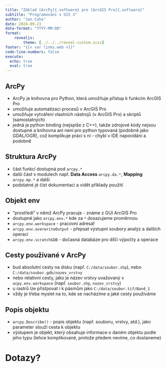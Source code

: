 ```yaml
---
title: "Základ [ArcPy]{.software} pro [ArcGIS Pro]{.software}"
subtitle: "Programování v GIS 3"
author: "Jan Caha"
date: 2024-09-23
date-format: "YYYY-MM-DD"
format: 
    revealjs:
        theme: [../../../reveal-custom.scss]
footer: "{{< var links.web >}}"
code-line-numbers: false
execute:
  echo: true
  eval: true
---
```


## ArcPy{.software}

- [ArcPy]{.software} je knihovna pro Python, která umožňuje přístup k funkcím [ArcGIS Pro]{.software}
- umožňuje automatizaci procesů v [ArcGIS Pro]{.software}
- umožňuje vytváření vlastních nástrojů (v ArcGIS Pro) a skriptů (samostatných)
- jedná je python binding (nejspíše z C++), takže zdrojové kódy nejsou dostupné a knihovna ani není pro python typovaná (podobně jako [GDAL/OGR]{.software}), což komplikuje práci s ní - chybí v IDE napovídání a podobně

## Struktura ArcPy{.software}

- část funkcí dostupná pod `arcpy.*`
- další část v modulech např. **Data Access** `arcpy.da.*`, **Mapping** `arcpy.mp.*` a další
- podstatné jé číst dokumentaci a vidět příklady použití
 
## Objekt **env**

- "prostředí" v němž [ArcPy]{.software} pracuje - známe z GUI [ArcGIS Pro]{.software}
- dostupné jako `arcpy.env.*` kde za `*` dosazujeme proměnnou
- `arcpy.env.workspace` - pracovní adresář
- `arcpy.env.overwriteOutput` - přepsat výstupní soubory analýz a dalších operací
- `arcpy.env.scratchGDB` - dočasná databáze pro dílčí výpočty a operace

## Cesty používané v ArcPy{.software}

- bud absolutní cesty na disku (např. `C:/data/soubor.shp`), nebo `C:/data/soubor.gdb/nazev_vrstvy`
- nebo relativní cesty, jako je název vrstvy uvažovaný v `acpy.env.workspace` (např. `soubor.shp`, `nazev_vrstvy`)
- u rastrů lze přistpovat i k pásmům jako `C:/data/soubor.tif/Band_1`
- vždy je třeba myslet na to, kde se nacházíme a jaké cesty používáme

## Popis objektu

- `arcpy.Describe()` - popis objektu (např. souboru, vrstvy, atd.), jako parameter slouží cesta k objektu
- výstupem je objekt, který obsahuje informace o daném objektu podle jeho typu (lehce komplikované, protože předem nevíme, co dostaneme)
  
# Dotazy?{.center}